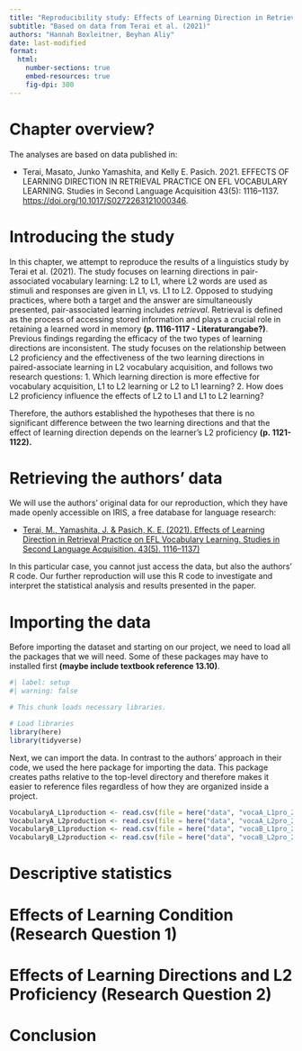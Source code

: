 ```yaml
---
title: "Reproducibility study: Effects of Learning Direction in Retrieval Practice on EFL Vocabulary Learning"
subtitle: "Based on data from Terai et al. (2021)"
authors: "Hannah Boxleitner, Beyhan Aliy"
date: last-modified
format:
  html:
    number-sections: true
    embed-resources: true
    fig-dpi: 300
---
```


# Chapter overview?

The analyses are based on data published in:

-   Terai, Masato, Junko Yamashita, and Kelly E. Pasich. 2021. EFFECTS OF LEARNING DIRECTION IN RETRIEVAL PRACTICE ON EFL VOCABULARY LEARNING. Studies in Second Language Acquisition 43(5): 1116–1137. <https://doi.org/10.1017/S0272263121000346>.

# Introducing the study

In this chapter, we attempt to reproduce the results of a linguistics study by Terai et al. (2021). The study focuses on learning directions in pair-associated vocabulary learning: L2 to L1, where L2 words are used as stimuli and responses are given in L1, vs. L1 to L2. Opposed to studying practices, where both a target and the answer are simultaneously presented, pair-associated learning includes *retrieval*. Retrieval is defined as the process of accessing stored information and plays a crucial role in retaining a learned word in memory **(p. 1116-1117 - Literaturangabe?)**. Previous findings regarding the efficacy of the two types of learning directions are inconsistent. The study focuses on the relationship between L2 proficiency and the effectiveness of the two learning directions in paired-associate learning in L2 vocabulary acquisition, and follows two research questions: 1. Which learning direction is more effective for vocabulary acquisition, L1 to L2 learning or L2 to L1 learning? 2. How does L2 proficiency influence the effects of L2 to L1 and L1 to L2 learning?

Therefore, the authors established the hypotheses that there is no significant difference between the two learning directions and that the effect of learning direction depends on the learner’s L2 proficiency **(p. 1121-1122).**

# Retrieving the authors' data

We will use the authors' original data for our reproduction, which they have made openly accessible on IRIS, a free database for language research:

-   [Terai, M., Yamashita, J. & Pasich, K. E. (2021). Effects of Learning Direction in Retrieval Practice on EFL Vocabulary Learning. Studies in Second Language Acquisition. 43(5). 1116–1137)](https://www.iris-database.org/search/?s_publicationAPAInlineReference=Terai%20et%20al.%20(2021))

In this particular case, you cannot just access the data, but also the authors' R code. Our further reproduction will use this R code to investigate and interpret the statistical analysis and results presented in the paper.

# Importing the data

Before importing the dataset and starting on our project, we need to load all the packages that we will need. Some of these packages may have to installed first **(maybe include textbook reference 13.10)**.

```r
#| label: setup
#| warning: false

# This chunk loads necessary libraries.

# Load libraries
library(here)
library(tidyverse)

```

Next, we can import the data. In contrast to the authors' approach in their code, we used the here package for importing the data. This package creates paths relative to the top-level directory and therefore makes it easier to reference files regardless of how they are organized inside a project.

```r
VocabularyA_L1production <- read.csv(file = here("data", "vocaA_L1pro_20210313.csv"))
VocabularyA_L2production <- read.csv(file = here("data", "vocaA_L2pro_20210313.csv"))
VocabularyB_L1production <- read.csv(file = here("data", "vocaB_L1pro_20210313.csv"))
VocabularyB_L2production <- read.csv(file = here("data", "vocaB_L2pro_20210313.csv"))
```

# Descriptive statistics

# Effects of Learning Condition (Research Question 1)

# Effects of Learning Directions and L2 Proficiency (Research Question 2)

# Conclusion
